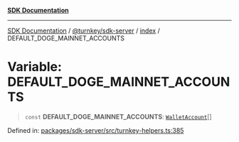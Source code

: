[**SDK Documentation**](../../../../README.mdx)

***

[SDK Documentation](../../../../packages.mdx) / [@turnkey/sdk-server](../../README.mdx) / [index](../README.mdx) / DEFAULT\_DOGE\_MAINNET\_ACCOUNTS

# Variable: DEFAULT\_DOGE\_MAINNET\_ACCOUNTS

> `const` **DEFAULT\_DOGE\_MAINNET\_ACCOUNTS**: [`WalletAccount`](../interfaces/WalletAccount.mdx)[]

Defined in: [packages/sdk-server/src/turnkey-helpers.ts:385](https://github.com/tkhq/sdk/blob/078f5423e923fbd1d7fd39440402d7f01d09c3d0/packages/sdk-server/src/turnkey-helpers.ts#L385)
